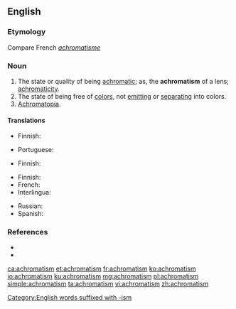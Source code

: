 ==English==

===Etymology===
Compare French ''[[achromatisme]]''

===Noun===
{{en-noun|-}}

# The state or quality of being [[achromatic]]; as, the '''achromatism''' of a lens; [[achromaticity]].
# The state of being free of [[color]]s, not [[emit]]ting or [[separate|separating]] into colors.
# [[achromatopia|Achromatopia]].

====Translations====
{{trans-top|state or quality of being achromatic}}
* Finnish: {{t|fi|akromaattisuus}}
{{trans-mid}}
* Portuguese: {{t|pt|acromatismo|m}}
{{trans-bottom}}

{{trans-top|state of being free of color}}
* Finnish: {{t+|fi|värittömyys}}
{{trans-mid}}
{{trans-bottom}}

{{trans-top|achromatopia}}
* Finnish: {{t+|fi|värisokeus}}
* French: {{t+|fr|achromatisme}}
* Interlingua: {{t|ia|achromatismo}}
{{trans-mid}}
* Russian: {{t+|ru|ахромати́зм|m}}
* Spanish: {{t+|es|acromatismo}}
{{trans-bottom}}

===References===
* {{R:Webster 1913}}
* {{R:Dorland 1977}}

[[Category:English words suffixed with -ism]]

[[ca:achromatism]]
[[et:achromatism]]
[[fr:achromatism]]
[[ko:achromatism]]
[[io:achromatism]]
[[ku:achromatism]]
[[mg:achromatism]]
[[pl:achromatism]]
[[simple:achromatism]]
[[ta:achromatism]]
[[vi:achromatism]]
[[zh:achromatism]]